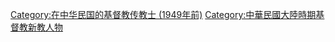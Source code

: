 [[Category:在中华民国的基督教传教士_(1949年前)|Category:在中华民国的基督教传教士 (1949年前)]]
[[Category:中華民國大陸時期基督教新教人物|Category:中華民國大陸時期基督教新教人物]]